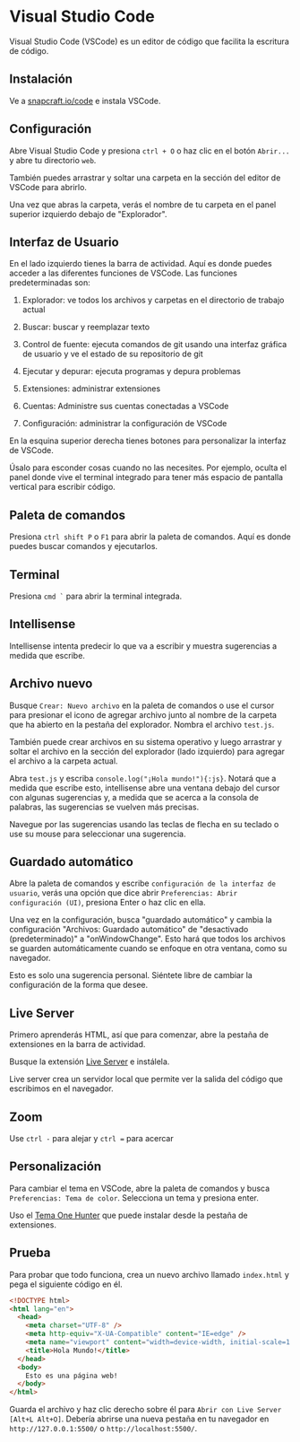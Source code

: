 
# Visual Studio Code

Visual Studio Code (VSCode) es un editor de código que facilita la escritura de código.

## Instalación

Ve a [snapcraft.io/code](https://snapcraft.io/code) e instala VSCode.

## Configuración

Abre Visual Studio Code y presiona `ctrl + O` o haz clic en el botón `Abrir...` y abre tu directorio `web`.

También puedes arrastrar y soltar una carpeta en la sección del editor de VSCode para abrirlo.

Una vez que abras la carpeta, verás el nombre de tu carpeta en el panel superior izquierdo debajo de "Explorador".

## Interfaz de Usuario

En el lado izquierdo tienes la barra de actividad. Aquí es donde puedes acceder a las diferentes funciones de VSCode. Las funciones predeterminadas son:

1. Explorador: ve todos los archivos y carpetas en el directorio de trabajo actual
2. Buscar: buscar y reemplazar texto
3. Control de fuente: ejecuta comandos de git usando una interfaz gráfica de usuario y ve el estado de su repositorio de git
4. Ejecutar y depurar: ejecuta programas y depura problemas
5. Extensiones: administrar extensiones

6. Cuentas: Administre sus cuentas conectadas a VSCode
7. Configuración: administrar la configuración de VSCode

En la esquina superior derecha tienes botones para personalizar la interfaz de VSCode.

Úsalo para esconder cosas cuando no las necesites. Por ejemplo, oculta el panel donde vive el terminal integrado para tener más espacio de pantalla vertical para escribir código.

## Paleta de comandos

Presiona `ctrl shift P` o `F1` para abrir la paleta de comandos. Aquí es donde puedes buscar comandos y ejecutarlos.

## Terminal

Presiona `` cmd ` `` para abrir la terminal integrada.

## Intellisense

Intellisense intenta predecir lo que va a escribir y muestra sugerencias a medida que escribe.

## Archivo nuevo

Busque `Crear: Nuevo archivo` en la paleta de comandos o use el cursor para presionar el icono de agregar archivo junto al nombre de la carpeta que ha abierto en la pestaña del explorador. Nombra el archivo `test.js`.

También puede crear archivos en su sistema operativo y luego arrastrar y soltar el archivo en la sección del explorador (lado izquierdo) para agregar el archivo a la carpeta actual.

Abra `test.js` y escriba `console.log("¡Hola mundo!"){:js}`. Notará que a medida que escribe esto, intellisense abre una ventana debajo del cursor con algunas sugerencias y, a medida que se acerca a la consola de palabras, las sugerencias se vuelven más precisas.

Navegue por las sugerencias usando las teclas de flecha en su teclado o use su mouse para seleccionar una sugerencia.

## Guardado automático

Abre la paleta de comandos y escribe `configuración de la interfaz de usuario`, verás una opción que dice abrir `Preferencias: Abrir configuración (UI)`, presiona Enter o haz clic en ella.

Una vez en la configuración, busca "guardado automático" y cambia la configuración "Archivos: Guardado automático" de "desactivado (predeterminado)" a "onWindowChange". Esto hará que todos los archivos se guarden automáticamente cuando se enfoque en otra ventana, como su navegador.

Esto es solo una sugerencia personal. Siéntete libre de cambiar la configuración de la forma que desee.

## Live Server

Primero aprenderás HTML, así que para comenzar, abre la pestaña de extensiones en la barra de actividad.

Busque la extensión [Live Server](https://marketplace.visualstudio.com/items?itemName=ritwickdey.LiveServer) e instálela.

Live server crea un servidor local que permite ver la salida del código que escribimos en el navegador.

## Zoom

Use `ctrl -` para alejar y `ctrl =` para acercar

## Personalización

Para cambiar el tema en VSCode, abre la paleta de comandos y busca `Preferencias: Tema de color`. Selecciona un tema y presiona enter.

Uso el [Tema One Hunter](https://marketplace.visualstudio.com/items?itemName=RaillyHugo.one-hunter) que puede instalar desde la pestaña de extensiones.

## Prueba

Para probar que todo funciona, crea un nuevo archivo llamado `index.html` y pega el siguiente código en él.

```html copy filename="index.html"
<!DOCTYPE html>
<html lang="en">
  <head>
    <meta charset="UTF-8" />
    <meta http-equiv="X-UA-Compatible" content="IE=edge" />
    <meta name="viewport" content="width=device-width, initial-scale=1.0" />
    <title>Hola Mundo!</title>
  </head>
  <body>
    Esto es una página web!
  </body>
</html>
```

Guarda el archivo y haz clic derecho sobre él para `Abrir con Live Server [Alt+L Alt+O]`. Debería abrirse una nueva pestaña en tu navegador en `http://127.0.0.1:5500/` o `http://localhost:5500/`.
